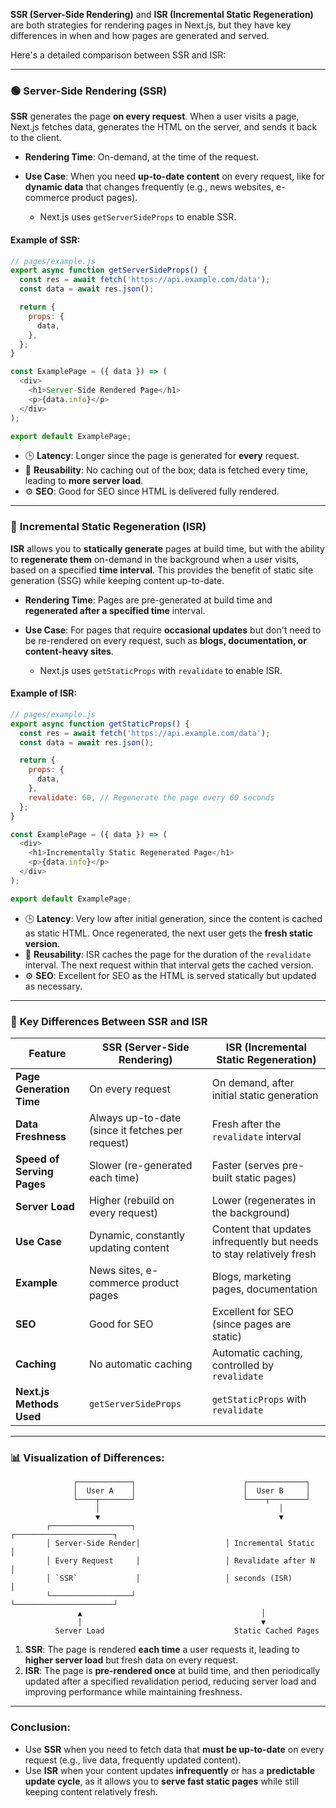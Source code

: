 **SSR (Server-Side Rendering)** and **ISR (Incremental Static Regeneration)** are both strategies for rendering pages in Next.js, but they have key differences in when and how pages are generated and served.

Here's a detailed comparison between SSR and ISR:

---

### 🟢 **Server-Side Rendering (SSR)**

**SSR** generates the page **on every request**. When a user visits a page, Next.js fetches data, generates the HTML on the server, and sends it back to the client.

- **Rendering Time**: On-demand, at the time of the request.
- **Use Case**: When you need **up-to-date content** on every request, like for **dynamic data** that changes frequently (e.g., news websites, e-commerce product pages).
  
  - Next.js uses `getServerSideProps` to enable SSR.

#### Example of SSR:
```javascript
// pages/example.js
export async function getServerSideProps() {
  const res = await fetch('https://api.example.com/data');
  const data = await res.json();

  return {
    props: {
      data,
    },
  };
}

const ExamplePage = ({ data }) => (
  <div>
    <h1>Server-Side Rendered Page</h1>
    <p>{data.info}</p>
  </div>
);

export default ExamplePage;
```

- 🕒 **Latency**: Longer since the page is generated for **every** request.
- 🔁 **Reusability**: No caching out of the box; data is fetched every time, leading to **more server load**.
- ⚙️ **SEO**: Good for SEO since HTML is delivered fully rendered.

---

### 🔵 **Incremental Static Regeneration (ISR)**

**ISR** allows you to **statically generate** pages at build time, but with the ability to **regenerate them** on-demand in the background when a user visits, based on a specified **time interval**. This provides the benefit of static site generation (SSG) while keeping content up-to-date.

- **Rendering Time**: Pages are pre-generated at build time and **regenerated after a specified time** interval.
- **Use Case**: For pages that require **occasional updates** but don't need to be re-rendered on every request, such as **blogs, documentation, or content-heavy sites**.
  
  - Next.js uses `getStaticProps` with `revalidate` to enable ISR.

#### Example of ISR:
```javascript
// pages/example.js
export async function getStaticProps() {
  const res = await fetch('https://api.example.com/data');
  const data = await res.json();

  return {
    props: {
      data,
    },
    revalidate: 60, // Regenerate the page every 60 seconds
  };
}

const ExamplePage = ({ data }) => (
  <div>
    <h1>Incrementally Static Regenerated Page</h1>
    <p>{data.info}</p>
  </div>
);

export default ExamplePage;
```

- 🕒 **Latency**: Very low after initial generation, since the content is cached as static HTML. Once regenerated, the next user gets the **fresh static version**.
- 🔄 **Reusability**: ISR caches the page for the duration of the `revalidate` interval. The next request within that interval gets the cached version.
- ⚙️ **SEO**: Excellent for SEO as the HTML is served statically but updated as necessary.

---

### 🔄 **Key Differences Between SSR and ISR**

| **Feature**              | **SSR (Server-Side Rendering)**            | **ISR (Incremental Static Regeneration)**     |
|--------------------------|--------------------------------------------|----------------------------------------------|
| **Page Generation Time**  | On every request                           | On demand, after initial static generation   |
| **Data Freshness**        | Always up-to-date (since it fetches per request) | Fresh after the `revalidate` interval       |
| **Speed of Serving Pages**| Slower (re-generated each time)            | Faster (serves pre-built static pages)       |
| **Server Load**           | Higher (rebuild on every request)          | Lower (regenerates in the background)        |
| **Use Case**              | Dynamic, constantly updating content       | Content that updates infrequently but needs to stay relatively fresh |
| **Example**               | News sites, e-commerce product pages       | Blogs, marketing pages, documentation        |
| **SEO**                   | Good for SEO                               | Excellent for SEO (since pages are static)   |
| **Caching**               | No automatic caching                       | Automatic caching, controlled by `revalidate` |
| **Next.js Methods Used**  | `getServerSideProps`                       | `getStaticProps` with `revalidate`           |

---

### 📊 **Visualization** of Differences:

```plaintext
              ┌────────────┐                        ┌─────────────┐
              │  User A    │                        │  User B     │
              └────┬───────┘                        └────┬────────┘
                   │                                        │
                   ▼                                        ▼
        ┌──────────────────┐                   ┌──────────────────────┐
        │ Server-Side Render│                   │ Incremental Static   │
        │ Every Request     │                   │ Revalidate after N   │
        │ `SSR`             │                   │ seconds (ISR)        │
        └──────────────────┘                   └──────────────────────┘
               ▲                                        │
               │                                        ▼
          Server Load                             Static Cached Pages
```

1. **SSR**: The page is rendered **each time** a user requests it, leading to **higher server load** but fresh data on every request.
2. **ISR**: The page is **pre-rendered once** at build time, and then periodically updated after a specified revalidation period, reducing server load and improving performance while maintaining freshness.

---

### Conclusion:

- Use **SSR** when you need to fetch data that **must be up-to-date** on every request (e.g., live data, frequently updated content).
- Use **ISR** when your content updates **infrequently** or has a **predictable update cycle**, as it allows you to **serve fast static pages** while still keeping content relatively fresh.
